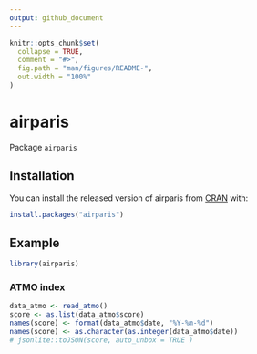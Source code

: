 ```yaml
---
output: github_document
---
```


<!-- README.md is generated from README.Rmd. Please edit that file -->

```r
knitr::opts_chunk$set(
  collapse = TRUE,
  comment = "#>",
  fig.path = "man/figures/README-",
  out.width = "100%"
)
```
# airparis

<!-- badges: start -->
<!-- badges: end -->

Package `airparis` 

## Installation

You can install the released version of airparis from [CRAN](https://CRAN.R-project.org) with:

``` r
install.packages("airparis")
```

## Example

```r
library(airparis)
```

### ATMO index

```r
data_atmo <- read_atmo()
score <- as.list(data_atmo$score)
names(score) <- format(data_atmo$date, "%Y-%m-%d")
names(score) <- as.character(as.integer(data_atmo$date))
# jsonlite::toJSON(score, auto_unbox = TRUE )
```



